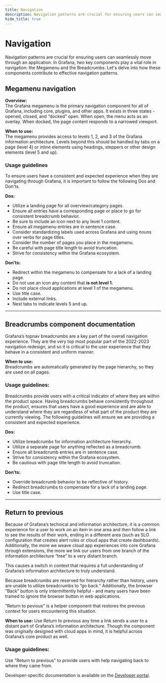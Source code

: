 ```yaml
---
title: Navigation
description: Navigation patterns are crucial for ensuring users can seamlessly move through an application.
hide_title: true
---
```


# Navigation <Badge text='ready' color='green'></Badge>
Navigation patterns are crucial for ensuring users can seamlessly move through an application. In Grafana, two key components play a vital role in navigation: the Megamenu and the Breadcrumbs. Let's delve into how these components contribute to effective navigation patterns.

## Megamenu navigation

**Overview:**  
The Grafana megamenu is the primary navigation component for all of Grafana, including core, plugins, and other apps. It exists in three states - opened, closed, and “docked” open. When open, the menu acts as an overlay. When docked, the page content responds to a narrowed viewport. 

**When to use:**  
The megamenu provides access to levels 1, 2, and 3 of the Grafana information architecture. Levels beyond this should be handled by tabs on a page (level 4) or inline elements using headings, steppers or other design elements (level 5 and up).

### Usage guidelines  
To ensure users have a consistent and expected experience when they are navigating through Grafana, it is important to follow the following Dos and Don'ts.

**Dos:**  
- Utilize a landing page for all overview/category pages.
- Ensure all entries have a corresponding page or place to go for consistent breadcrumb behavior.
- Be sure to include an icon next to any level 1 content. 
- Ensure all megamenu entries are in sentence case.
- Consider standardizing labels used across Grafana and using nouns over verbs for page titles.
- Consider the number of pages you place in the megamenu.
- Be careful with page title length to avoid truncation.
- Strive for consistency within the Grafana ecosystem.

**Don'ts:**  
- Redirect within the megamenu to compensate for a lack of a landing page.
- Do not use an icon any content that **is not level 1.**
- Do not place cloud applications at level 1 of the megamenu.
- Use title case.
- Include external links.
- Nest tabs to indicate levels 5 and up.

---

## Breadcrumbs component documentation

Grafana’s topnav breadcrumbs are a key part of the overall navigation experience. They are the very top most popular part of the 2022-2023 navigation redesign, and so it is critical to the user experience that they behave in a consistent and uniform manner.

**When to use:**  
Breadcrumbs are automatically generated by the page hierarchy, so they are used on all pages.

### Usage guidelines:  
Breadcrumbs provide users with a critical indicator of where they are within the product space. Having breadcrumbs behave consistently throughout the product, ensures that users have a good experience and are able to understand where they are regardless of what part of the product they are currently viewing. The following guidelines will ensure we are providing a consistent and expected experience.

**Dos:**  
- Utilize breadcrumbs for information architecture hierarchy.
- Utilize a separate page for anything reflected as a breadcrumb.
- Ensure all breadcrumb entries are in sentence case.
- Strive for consistency within the Grafana ecosystem.
- Be cautious with page title length to avoid truncation.

**Don'ts:**  
- Override breadcrumb behavior to be reflective of history.
- Redirect breadcrumbs to compensate for a lack of a landing page.
- Use title case.

---

## Return to previous

Because of Grafana’s technical and information architecture, it is a common experience for a user to work on an item in one area and then follow a link to see the results of their work, ending in a different area (such as SLO configuration that creates alert rules or cloud apps that create dashboards). Additionally, the more we weave cloud app experiences into core Grafana through extensions, the more we link our users from one branch of the information architecture “tree” to a very distant branch.

This causes a switch in context that requires a full understanding of Grafana’s information architecture to truly understand.

Because breadcrumbs are reserved for hierarchy rather than history, users are unable to utilize breadcrumbs to “go back.” Additionally, the browser “Back” button is only intermittently helpful - and many users have been trained to ignore the browser button in web applications. 

“Return to pevious" is a helper component that restores the previous context for users encountering this situation.

**When to use:**
Use Return to previous any time a link sends a user to a distant part of Grafana’s information architecture. Though the component was originally designed with cloud apps in mind, it is helpful across Grafana’s core product as well.
### Usage guidelines:
Use "Return to previous" to provide users with help navigating back to where they came from. 

Developer-specific documentation is available on the [Developer portal](https://markdownlivepreview.com/). 

